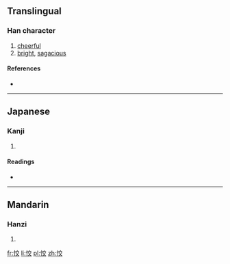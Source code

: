 ==Translingual==

===Han character===
{{Han char|rn=61|rad=心|as=06|sn=9|four=9004<sub>8</sub>|canj=心卜金大 (PYCK)}}

# [[cheerful]]
# [[bright]], [[sagacious]]

====References====
* {{Han ref|kx=0384.150|dkj=10558|dj=0714.310|hdz=42298.060|uh=6054|ud=24660|bh=CEC1|bd=52929}}

----

==Japanese==

===Kanji===
{{ja-kanji|grade=|rs=心06}}

# {{defn|Japanese|sort=心06}}

====Readings====
* {{ja-readings|on=[[きょう]] (kyō), [[こう]] (kō)|kun=[[さとい]] (satoi)}}

----

==Mandarin==

===Hanzi===
{{cmn-hanzi|pin=[[xiào]] ([[xiao4]])|wg=hsiao<sup>4</sup>}}

# {{defn|Mandarin|sort=心06}}

[[fr:恔]]
[[li:恔]]
[[pl:恔]]
[[zh:恔]]